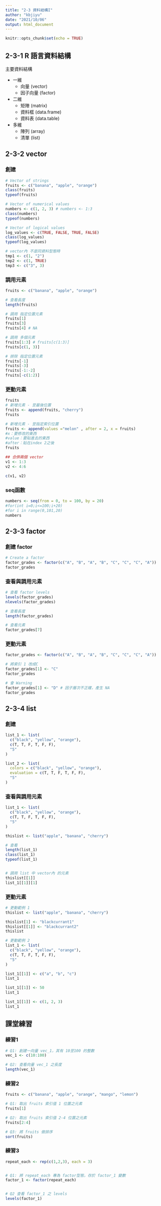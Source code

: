 ```yaml
---
title: "2-3 資料結構I"
author: "kbjiyu"
date: "2021/10/06"
output: html_document
---
```


```r
knitr::opts_chunk$set(echo = TRUE)
```

## 2-3-1 R 語言資料結構

主要資料結構

- 一維
  - 向量 (vector)
  - 因子向量 (factor)
- 二維
  - 矩陣 (matrix)
  - 資料框 (data.frame)
  - 資料表 (data.table)
- 多維
  - 陣列 (array)
  - 清單 (list)

## 2-3-2 vector

### 創建
```r

# Vector of strings
fruits <- c("banana", "apple", "orange")
class(fruits)
typeof(fruits)

# Vector of numerical values
numbers <- c(1, 2, 3) # numbers <- 1:3
class(numbers)
typeof(numbers)

# Vector of logical values
log_values <- c(TRUE, FALSE, TRUE, FALSE)
class(log_values)
typeof(log_values)

# vector內 不是同資料型態時
tmp1 <- c(1, "2")
tmp2 <- c(1, TRUE)
tmp3 <- c("3", 3)

```

### 調用元素

```r
fruits <- c("banana", "apple", "orange")

# 查看長度
length(fruits)

# 調用 指定位置元素
fruits[1]
fruits[3]
fruits[4] # NA

# 調用 多個元素
fruits[1:3] # fruits[c(1:3)]
fruits[c(1, 3)]

# 排除 指定位置元素
fruits[-1]
fruits[-3]
fruits[-1:-2]
fruits[-c(1:2)]

```

### 更動元素

```r


fruits
# 新增元素 - 至最後位置
fruits <- append(fruits, "cherry")
fruits

# 新增元素 - 至指定索引位置
fruits <- append(values ="melon" , after = 2, x = fruits)
#x：要修改的東西
#value：要貼進去的東西
#after：貼在index 2之後
fruits

## 合併兩個 vector
v1 <- 1:3
v2 <- 4:6

c(v1, v2)


```

### seq函數
```r

numbers <- seq(from = 0, to = 100, by = 20) 
#for(int i=0;i<=100;i+20)
#for i in range(0,101,20)
numbers

```

## 2-3-3 factor

### 創建 factor
```r
# Create a factor
factor_grades <- factor(c("A", "B", "A", "B", "C", "C", "C", "A"))
factor_grades
```

### 查看與調用元素
```r
# 查看 factor levels
levels(factor_grades)
nlevels(factor_grades)

# 查看長度
length(factor_grades)

# 查看元素
factor_grades[7]

```

### 更動元素
```r
factor_grades <- factor(c("A", "B", "A", "B", "C", "C", "C", "A"))

# 將索引 1 改成C
factor_grades[1] <- "C"
factor_grades

# 會 Warning 
factor_grades[1] <- "D" # 因子層次不正確，產生 NA
factor_grades
```


## 2-3-4 list

### 創建
```r
list_1 <- list(
  c("black", "yellow", "orange"),
  c(T, T, F, T, F, F),
  "5"
)

list_2 <- list(
  colors = c("black", "yellow", "orange"),
  evaluation = c(T, T, F, T, F, F),
  "5"
)

```

### 查看與調用元素
```r
list_1 <- list(
  c("black", "yellow", "orange"),
  c(T, T, F, T, F, F),
  "5"
)

thislist <- list("apple", "banana", "cherry")

# 查看
length(list_1)
class(list_1)
typeof(list_1)


# 調用 list 中 vector內 的元素
thislist[[1]]
list_1[[1]][1]


```

### 更動元素 
```r

# 更動範例 1
thislist <- list("apple", "banana", "cherry")

thislist[1] <- "blackcurrant1"
thislist[[1]] <- "blackcurrant2"
thislist
```
```r
# 更動範例 2
list_1 <- list(
  c("black", "yellow", "orange"),
  c(T, T, F, T, F, F),
  "5"
)

list_1[[1]] <- c("a", "b", "c")
list_1

list_1[[1]] <- 50
list_1

list_1[[1]] <- c(1, 2, 3)
list_1

```


## 課堂練習

### 練習1
```r

# Q1: 創建一向量 vec_1，其有 10至100 的整數
vec_1 <- c(10:100)

# Q2: 查看向量 vec_1 之長度
length(vec_1)

```


### 練習2
```r

fruits <- c("banana", "apple", "orange", "mango", "lemon")

# Q1: 取出 fruits 索引值 1 位置之元素
fruits[1]

# Q2: 取出 fruits 索引值 2-4 位置之元素
fruits[2:4]

# Q3: 將 fruits 做排序
sort(fruits)

```

### 練習3
```r
repeat_each <- rep(c(1,2,3), each = 3)


# Q1: 將 repeat_each 專為 factor型態，存於 factor_1 變數
factor_1 <- factor(repeat_each)


# Q2 查看 factor_1 之 levels
levels(factor_1)

```